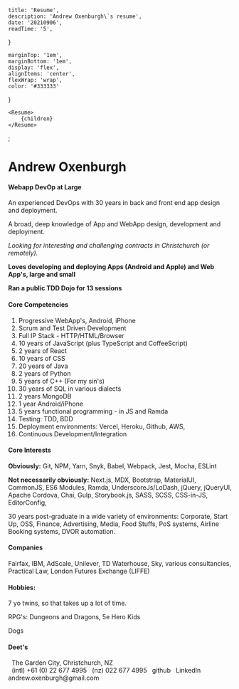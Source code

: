 

	title: 'Resume',
	description: 'Andrew Oxenburgh\`s resume',
	date: '20210906',
	readTime: '5',
}

	marginTop: '1em',
	marginBottom: '1em',
	display: 'flex',
	alignItems: 'center',
	flexWrap: 'wrap',
	color: '#333333'
}

	<Resume>
		{children}
	</Resume>
</BlogPost>;

# Andrew Oxenburgh

#### Webapp DevOp at Large

An experienced DevOps with 30 years in back and front end app design and deployment.

A broad, deep knowledge of App and WebApp design, development and deployment.

*Looking for interesting and challenging contracts in Christchurch (or remotely).*

**Loves developing and deploying Apps (Android and Apple) and Web App&apos;s, large and small**

**Ran a public TDD Dojo for 13 sessions**

#### Core Competencies

1. Progressive WebApp's, Android, iPhone
1. Scrum and Test Driven Development
1. Full IP Stack - HTTP/HTML/Browser
1. 10 years of JavaScript (plus TypeScript and CoffeeScript)
1. 2 years of React
1. 10 years of CSS
1. 20 years of Java
1. 2 years of Python
1. 5 years of C++ (For my sin's)
1. 30 years of SQL in various dialects
1. 2 years MongoDB
1. 1 year Android/iPhone
1. 5 years functional programming - in JS and Ramda
1. Testing: TDD, BDD
1. Deployment environments: Vercel, Heroku, Github, AWS,
1. Continuous Development/Integration

#### Core Interests

**Obviously:** Git, NPM, Yarn, Snyk, Babel, Webpack, Jest, Mocha, ESLint

**Not necessarily obviously:** Next.js, MDX, Bootstrap, MaterialUI, CommonJS, ES6 Modules, Ramda, UnderscoreJs/LoDash, jQuery, jQueryUI, Apache Cordova, Chai, Gulp, Storybook.js, SASS, SCSS, CSS-in-JS, EditorConfig,

30 years post-graduate in a wide variety of environments: Corporate, Start Up, OSS, Finance, Advertising, Media, Food Stuffs, PoS systems, Airline Booking systems, DVOR automation.

#### Companies

Fairfax, IBM, AdScale, Unilever, TD Waterhouse, Sky, various consultancies, Practical Law, London Futures Exchange (LIFFE)

#### Hobbies:

7 yo twins, so that takes up a lot of time.

RPG's:
Dungeons and Dragons, 5e
Hero Kids

Dogs

#### Deet&apos;s

<div
	style={linkStyle}><HomeWorkIcon/>
	&nbsp; The Garden City, Christchurch, NZ
</div>

<Link
	rel="noopener noreferrer"
	href="tel:+61226774995/"
	style={linkStyle}><PhoneIcon/>
	&nbsp; (intl) +61 (0) 22 677 4995
</Link>

<Link
	rel="noopener noreferrer"
	href="tel:0226774995/"
	style={linkStyle}><PhoneIcon/>
	&nbsp; (nz) 022 677 4995
</Link>
<Link
	rel="noopener noreferrer"
	href="https://github.com/andrew-oxenburgh"
	target="_blank"
	style={linkStyle}><GitHubIcon/>
	&nbsp; github
</Link>

<Link
	rel="noopener noreferrer"
	href="https://www.linkedin.com/in/andrew-oxenburgh-a789b17/"
	target="_blank"
	style={linkStyle}><LinkedInIcon/>
	&nbsp; LinkedIn
</Link>

<Link
	rel="noopener noreferrer"
	href="mailto:andrew.oxenburgh@gmail.com"
	target="_blank"
	style={linkStyle}><MailIcon/>
	&nbsp; andrew.oxenburgh@gmail.com
</Link>


